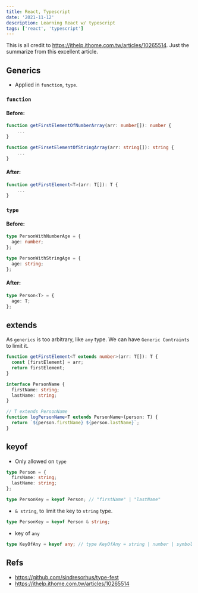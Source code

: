 ```yaml
---
title: React, Typescript
date: '2021-11-12'
description: Learning React w/ typescript
tags: ['react', 'typescript']
---
```


This is all credit to https://ithelp.ithome.com.tw/articles/10265514.
Just the summarize from this excellent article.

## Generics

- Applied in `function`, `type`.

### `function`

#### Before:

```ts
function getFirstElementOfNumberArray(arr: number[]): number {
    ...
}

function getFirsetElementOfStringArray(arr: string[]): string {
    ...
}
```

#### After:

```ts
function getFirstElement<T>(arr: T[]): T {
    ...
}
```

### `type`

#### Before:
```ts
type PersonWithNumberAge = {
  age: number;
};

type PersonWithStringAge = {
  age: string;
};
```

#### After: 
```ts
type Person<T> = {
  age: T;
};
```

## extends

As `generics` is too arbitrary, like `any` type.
We can have `Generic Contraints` to limit it.

```ts
function getFirstElement<T extends number>(arr: T[]): T {
  const [firstElement] = arr;
  return firstElement;
}
```

```ts
interface PersonName {
  firstName: string;
  lastName: string;
}

// T extends PersonName
function logPersonName<T extends PersonName>(person: T) {
  return `${person.firstName} ${person.lastName}`;
}
```

## keyof
- Only allowed on `type`
```ts
type Person = {
  firsName: string;
  lastName: string;
};

type PersonKey = keyof Person; // "firstName" | "lastName"
```

- `& string`, to limit the key to `string` type.

```ts
type PersonKey = keyof Person & string; 
```

- key of `any`

```ts
type KeyOfAny = keyof any; // type KeyOfAny = string | number | symbol
```



## Refs

- https://github.com/sindresorhus/type-fest
- https://ithelp.ithome.com.tw/articles/10265514
